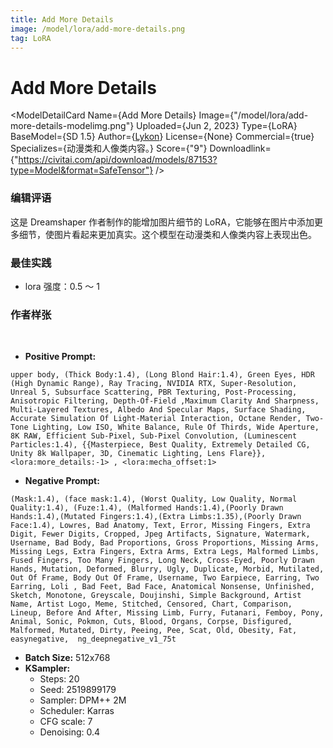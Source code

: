 ```yaml
---
title: Add More Details
image: /model/lora/add-more-details.png
tag: LoRA
---
```


# Add More Details

<ModelDetailCard 
  Name={<span>Add More Details</span>}
  Image={"/model/lora/add-more-details-modelimg.png"}
  Uploaded={<span>Jun 2, 2023</span>}
  Type={<span>LoRA</span>}
  BaseModel={<span>SD 1.5</span>}
  Author={<a href="https://civitai.com/user/Lykon">Lykon</a>}
  License={<span>None</span>}
  Commercial={true}
  Specializes={<span>动漫类和人像类内容。</span>}
  Score={"9"}
  Downloadlink={"https://civitai.com/api/download/models/87153?type=Model&format=SafeTensor"}
/>

### 编辑评语
这是 Dreamshaper 作者制作的能增加图片细节的 LoRA，它能够在图片中添加更多细节，使图片看起来更加真实。这个模型在动漫类和人像类内容上表现出色。

### 最佳实践
* lora 强度：0.5 ～ 1

### 作者样张
<br/>
<PhotoProvider>
  <PhotoView src="/model/lora/003.png">
    <img src="/model/lora/003.png" alt="" className='rounded-lg'/>
  </PhotoView>
</PhotoProvider>

* **Positive Prompt:** 
```plaintext
upper body, (Thick Body:1.4), (Long Blond Hair:1.4), Green Eyes, HDR (High Dynamic Range), Ray Tracing, NVIDIA RTX, Super-Resolution, Unreal 5, Subsurface Scattering, PBR Texturing, Post-Processing, Anisotropic Filtering, Depth-Of-Field ,Maximum Clarity And Sharpness, Multi-Layered Textures, Albedo And Specular Maps, Surface Shading, Accurate Simulation Of Light-Material Interaction, Octane Render, Two-Tone Lighting, Low ISO, White Balance, Rule Of Thirds, Wide Aperture, 8K RAW, Efficient Sub-Pixel, Sub-Pixel Convolution, (Luminescent Particles:1.4), {{Masterpiece, Best Quality, Extremely Detailed CG, Unity 8k Wallpaper, 3D, Cinematic Lighting, Lens Flare}}, <lora:more_details:-1> , <lora:mecha_offset:1>
```
* **Negative Prompt:** 
```plaintext
(Mask:1.4), (face mask:1.4), (Worst Quality, Low Quality, Normal Quality:1.4), (Fuze:1.4), (Malformed Hands:1.4),(Poorly Drawn Hands:1.4),(Mutated Fingers:1.4),(Extra Limbs:1.35),(Poorly Drawn Face:1.4), Lowres, Bad Anatomy, Text, Error, Missing Fingers, Extra Digit, Fewer Digits, Cropped, Jpeg Artifacts, Signature, Watermark, Username, Bad Body, Bad Proportions, Gross Proportions, Missing Arms, Missing Legs, Extra Fingers, Extra Arms, Extra Legs, Malformed Limbs, Fused Fingers, Too Many Fingers, Long Neck, Cross-Eyed, Poorly Drawn Hands, Mutation, Deformed, Blurry, Ugly, Duplicate, Morbid, Mutilated, Out Of Frame, Body Out Of Frame, Username, Two Earpiece, Earring, Two Earring, Loli , Bad Feet, Bad Face, Anatomical Nonsense, Unfinished, Sketch, Monotone, Greyscale, Doujinshi, Simple Background, Artist Name, Artist Logo, Meme, Stitched, Censored, Chart, Comparison, Lineup, Before And After, Missing Limb, Furry, Futanari, Femboy, Pony, Animal, Sonic, Pokmon, Cuts, Blood, Organs, Corpse, Disfigured, Malformed, Mutated, Dirty, Peeing, Pee, Scat, Old, Obesity, Fat, easynegative,  ng_deepnegative_v1_75t
```
* **Batch Size:** 512x768
* **KSampler:**
  * Steps: 20
  * Seed: 2519899179
  * Sampler: DPM++ 2M 
  * Scheduler: Karras
  * CFG scale: 7
  * Denoising: 0.4


